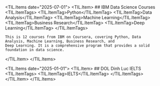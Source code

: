 
<TIL.Items date="2025-07-01">
  <TIL.Item>
    ## IBM Data Science Courses
    <TIL.ItemTags>
      <TIL.ItemTag>Python</TIL.ItemTag>
      <TIL.ItemTag>Data Analysis</TIL.ItemTag>
      <TIL.ItemTag>Machine Learning</TIL.ItemTag>
      <TIL.ItemTag>Business Research</TIL.ItemTag>
      <TIL.ItemTag>Deep Learning</TIL.ItemTag>
    </TIL.ItemTags>

    This is 12 courses from IBM on Coursera, covering Python, Data Analysis, Machine Learning, Business Research, and
    Deep Learning. It is a comprehensive program that provides a solid foundation in data science.

  </TIL.Item>
</TIL.Items>

<TIL.Items date="2025-01-01">
  <TIL.Item>
    ## DOL Dinh Luc IELTS
    <TIL.ItemTags>
      <TIL.ItemTag>IELTS</TIL.ItemTag>
    </TIL.ItemTags>
  </TIL.Item>
</TIL.Items>
